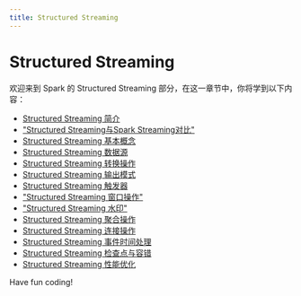 ```yaml
---
title: Structured Streaming
---
```


# Structured Streaming

欢迎来到 Spark 的 Structured Streaming 部分，在这一章节中，你将学到以下内容：

- [Structured Streaming 简介](./0-introduction-to-structured-streaming.mdx)
- ["Structured Streaming与Spark Streaming对比"](./1-comparison-between-structured-streaming-and-spark-streaming.mdx)
- [Structured Streaming 基本概念](./2-basic-concepts-of-structured-streaming.mdx)
- [Structured Streaming 数据源](./3-structured-streaming-data-source.mdx)
- [Structured Streaming 转换操作](./4-structured-streaming-transformation-operations.mdx)
- [Structured Streaming 输出模式](./5-structured-streaming-output-mode.mdx)
- [Structured Streaming 触发器](./6-structured-streaming-triggers.mdx)
- ["Structured Streaming 窗口操作"](./7-structured-streaming-window-operations.mdx)
- ["Structured Streaming 水印"](./8-structured-streaming-watermark.mdx)
- [Structured Streaming 聚合操作](./9-structured-streaming-aggregation-operations.mdx)
- [Structured Streaming 连接操作](./10-structured-streaming-join-operations.mdx)
- [Structured Streaming 事件时间处理](./11-structured-streaming-event-time-processing.mdx)
- [Structured Streaming 检查点与容错](./12-structured-streaming-checkpoint-and-fault-tolerance.mdx)
- [Structured Streaming 性能优化](./13-structured-streaming-performance-optimization.mdx)

Have fun coding!